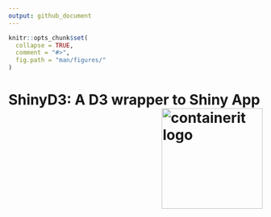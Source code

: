 ```yaml
---
output: github_document
---
```


```r
knitr::opts_chunk$set(
  collapse = TRUE,
  comment = "#>",
  fig.path = "man/figures/"
)
```


# ShinyD3: A D3 wrapper to Shiny App <img src="man/figures/logo.png" align="right" alt="containerit logo" width="200" style="padding: 0 0 10px 10px;" />